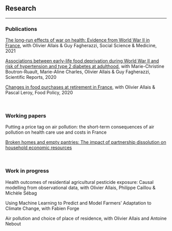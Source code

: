##

## Research
***

### Publications

[The long-run effects of war on health: Evidence from World War II in France](https://doi.org/10.1016/j.socscimed.2021.113812){target="_blank"}, with Olivier Allais & Guy Fagherazzi,  Social Science & Medicine, 2021

[Associations between early-life food deprivation during World War II and risk of hypertension and type 2 diabetes at adulthood](https://doi.org/10.1038/s41598-020-62576-w){target="_blank"}, with Marie-Christine Boutron-Ruault, Marie-Aline Charles, Olivier Allais & Guy Fagherazzi,  Scientific Reports, 2020 

[Changes in food purchases at retirement in France](https://doi.org/10.1016/j.foodpol.2019.101806){target="_blank"}, with Olivier Allais & Pascal Leroy, Food Policy, 2020



<br>

### Working papers


Putting a price tag on air pollution: the short-term consequences of air pollution on health care use and costs in France

[Broken homes and empty pantries: The impact of partnership dissolution on household economic resources](https://drive.google.com/file/d/1opd7YeXK0pJYMxOtXTiISjJ7oYL3wlqa/view?usp=sharing){target="_blank"}

<br>


### Work in progress

Health outcomes of residential agricultural pesticide exposure: Causal modelling from observational data, with Olivier Allais, Philippe Caillou & Michèle Sébag

Using Machine Learning to Predict and Model Farmers' Adaptation to Climate Change, with Fabien Forge

Air pollution and choice of place of residence, with Olivier Allais and Antoine Nebout

